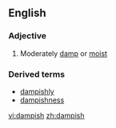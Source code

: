 ==English==

===Adjective===
{{en-adj}}

#Moderately [[damp]] or [[moist]]
===Derived terms===
*[[dampishly]]
*[[dampishness]]

[[vi:dampish]]
[[zh:dampish]]